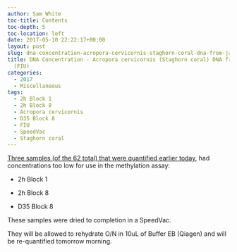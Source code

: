 ```yaml
---
author: Sam White
toc-title: Contents
toc-depth: 5
toc-location: left
date: 2017-05-10 22:22:17+00:00
layout: post
slug: dna-concentration-acropora-cervicornis-staghorn-coral-dna-from-javier-casariego-fiu
title: DNA Concentration - Acropora cervicornis (Staghorn coral) DNA from Javier Casariego
  (FIU)
categories:
  - 2017
  - Miscellaneous
tags:
  - 2h Block 1
  - 2h Block 8
  - Acropora cervicornis
  - D35 Block 8
  - FIU
  - SpeedVac
  - Staghorn coral
---
```


[Three samples (of the 62 total) that were quantified earlier today](https://robertslab.github.io/sams-notebook/posts/2017/2017-05-10-dna-quantification-acropora-cervicornis-staghorn-coral-dna-from-javier-casariego-fiu/), had concentrations too low for use in the methylation assay:




    
  * 2h Block 1

    
  * 2h Block 8

    
  * D35 Block 8



These samples were dried to completion in a SpeedVac.

They will be allowed to rehydrate O/N in 10uL of Buffer EB (Qiagen) and will be re-quantified tomorrow morning.
